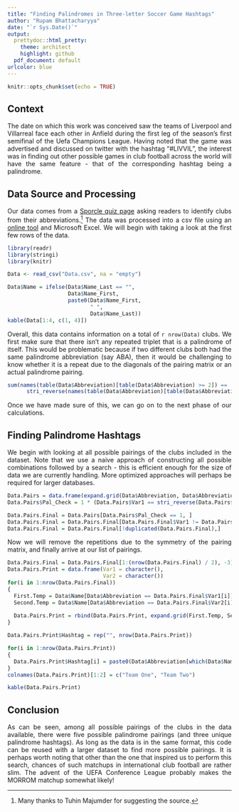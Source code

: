 ```yaml
---
title: "Finding Palindromes in Three-letter Soccer Game Hashtags"
author: "Rupam Bhattacharyya"
date: "`r Sys.Date()`"
output:
  prettydoc::html_pretty:
    theme: architect
    highlight: github
  pdf_document: default
urlcolor: blue
---
```


<style>
body {
text-align: justify}
</style>

```r
knitr::opts_chunk$set(echo = TRUE)
```

## Context

The date on which this work was conceived saw the teams of Liverpool and Villarreal face each other in Anfield during the first leg of the season's first semifinal of the Uefa Champions League. Having noted that the game was advertised and discussed on twitter with the hashtag "#LIVVIL", the interest was in finding out other possible games in club football across the world will have the same feature - that of the corresponding hashtag being a palindrome.

## Data Source and Processing

Our data comes from a [Sporcle quiz page](https://www.sporcle.com/games/easterbunny/football-club--by-abbreviations-/results) asking readers to identify clubs from their abbreviations.^[Many thanks to Tuhin Majumder for suggesting the source.] The data was processed into a csv file using an [online tool](https://onlinecsvtools.com/convert-text-to-csv) and Microsoft Excel. We will begin with taking a look at the first few rows of the data.

```r
library(readr)
library(stringi)
library(knitr)

Data <- read_csv("Data.csv", na = "empty")

Data$Name = ifelse(Data$Name_Last == "",
                   Data$Name_First,
                   paste0(Data$Name_First,
                          " ",
                          Data$Name_Last))
kable(Data[1:4, c(1, 4)])
```

Overall, this data contains information on a total of `r nrow(Data)` clubs. We first make sure that there isn't any repeated triplet that is a palindrome of itself. This would be problematic because if two different clubs both had the same palindrome abbreviation (say ABA), then it would be challenging to know whether it is a repeat due to the diagonals of the pairing matrix or an actual palindrome pairing.

```r
sum(names(table(Data$Abbreviation)[table(Data$Abbreviation) >= 2]) ==
      stri_reverse(names(table(Data$Abbreviation)[table(Data$Abbreviation) >= 2])))
```

Once we have made sure of this, we can go on to the next phase of our calculations.

## Finding Palindrome Hashtags

We begin with looking at all possible pairings of the clubs included in the dataset. Note that we use a naive approach of constructing all possible combinations followed by a search - this is efficient enough for the size of data we are currently handling. More optimized approaches will perhaps be required for larger databases.

```r
Data.Pairs = data.frame(expand.grid(Data$Abbreviation, Data$Abbreviation))
Data.Pairs$Pal_Check = 1 * (Data.Pairs$Var1 == stri_reverse(Data.Pairs$Var2))

Data.Pairs.Final = Data.Pairs[Data.Pairs$Pal_Check == 1, ]
Data.Pairs.Final = Data.Pairs.Final[Data.Pairs.Final$Var1 != Data.Pairs.Final$Var2,]
Data.Pairs.Final = Data.Pairs.Final[!duplicated(Data.Pairs.Final),]
```

Now we will remove the repetitions due to the symmetry of the pairing matrix, and finally arrive at our list of pairings.

```r
Data.Pairs.Final = Data.Pairs.Final[1:(nrow(Data.Pairs.Final) / 2), -3]
Data.Pairs.Print = data.frame(Var1 = character(),
                              Var2 = character())
for(i in 1:nrow(Data.Pairs.Final))
{
  First.Temp = Data$Name[Data$Abbreviation == Data.Pairs.Final$Var1[i]]
  Second.Temp = Data$Name[Data$Abbreviation == Data.Pairs.Final$Var2[i]]
  
  Data.Pairs.Print = rbind(Data.Pairs.Print, expand.grid(First.Temp, Second.Temp))
}

Data.Pairs.Print$Hashtag = rep("", nrow(Data.Pairs.Print))

for(i in 1:nrow(Data.Pairs.Print))
{
  Data.Pairs.Print$Hashtag[i] = paste0(Data$Abbreviation[which(Data$Name == Data.Pairs.Print$Var1[i])], Data$Abbreviation[which(Data$Name == Data.Pairs.Print$Var2[i])])
}
colnames(Data.Pairs.Print)[1:2] = c("Team One", "Team Two")

kable(Data.Pairs.Print)
```

## Conclusion

As can be seen, among all possible pairings of the clubs in the data available, there were five possible palindrome pairings (and three unique palindrome hashtags). As long as the data is in the same format, this code can be reused with a larger dataset to find more possible pairings. It is perhaps worth noting that other than the one that inspired us to perform this search, chances of such matchups in international club football are rather slim. The advent of the UEFA Conference League probably makes the MORROM matchup somewhat likely!